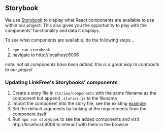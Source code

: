 
## Storybook

We use [Storybook](https://storybook.js.org) to display what React components are available to use within our project. This also gives you the opportunity to play with the components' functionality and data it displays.

To see what components are available, do the following steps...

1. `npm run storybook`
1. navigate to http://localhost:6006

_note: not all components have been added, this is a great way to contribute to our project_

### Updating LinkFree's Storybooks' components

1. Create a story file in `stories/components` with the same filename as the component but append `.stories.js` to the filename
1. Import the component into the story file, see the existing [example](https://github.com/EddieHubCommunity/LinkFree/blob/main/stories/components/user/UserLink.stories.js)
1. Set the default arguments by looking at the requirements from the component itself
1. Run `npm run storybook` to see the added components and visit http://localhost:6006 to interact with them in the browser

